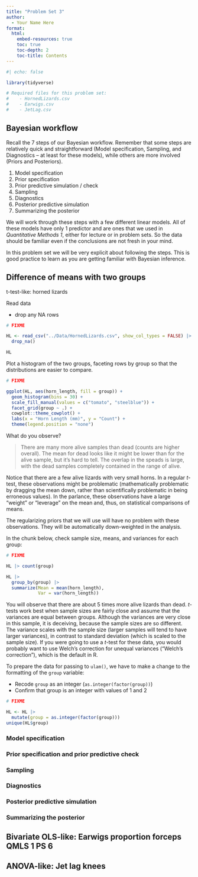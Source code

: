 ```yaml
---
title: "Problem Set 3"
author:
  - Your Name Here
format: 
  html:
    embed-resources: true
    toc: true
    toc-depth: 2
    toc-title: Contents
---
```


```r
#| echo: false

library(tidyverse)

# Required files for this problem set:
#    - HornedLizards.csv
#    - Earwigs.csv
#    - JetLag.csv
```

## Bayesian workflow

Recall the 7 steps of our Bayesian workflow. Remember that some steps are relatively quick and straightforward (Model specification, Sampling, and Diagnostics -- at least for these models), while others are more involved (Priors and Posteriors).

1. Model specification
2. Prior specification
3. Prior predictive simulation / check
4. Sampling
5. Diagnostics
6. Posterior predictive simulation
7. Summarizing the posterior

We will work through these steps with a few different linear models. All of these models have only 1 predictor and are ones that we used in *Quantitative Methods 1*, either for lecture or in problem sets. So the data should be familiar even if the conclusions are not fresh in your mind.

In this problem set we will be very explicit about following the steps. This is good practice to learn as you are getting familiar with Bayesian inference.


## Difference of means with two groups

t-test-like: horned lizards

Read data

- drop any NA rows

```r
# FIXME

HL <- read_csv("../Data/HornedLizards.csv", show_col_types = FALSE) |> 
  drop_na()

HL
```

Plot a histogram of the two groups, faceting rows by group so that the distributions are easier to compare.

```r
# FIXME

ggplot(HL, aes(horn_length, fill = group)) +
  geom_histogram(bins = 30) +
  scale_fill_manual(values = c("tomato", "steelblue")) +
  facet_grid(group ~ .) +
  cowplot::theme_cowplot() +
  labs(x = "Horn Length (mm)", y = "Count") +
  theme(legend.position = "none")
```

What do you observe?

> There are many more alive samples than dead (counts are higher overall). The mean for dead looks like it might be lower than for the alive sample, but it's hard to tell. The overlap in the speads is large, with the dead samples completely contained in the range of alive.

Notice that there are a few alive lizards with very small horns. In a regular *t*-test, these observations might be problematic (mathematically problematic by dragging the mean down, rather than scientifically problematic in being erroneous values). In the parlance, these observations have a large "weight" or "leverage" on the mean and, thus, on statistical comparisons of means.

The regularizing priors that we will use will have no problem with these observations. They will be automatically down-weighted in the analysis.

In the chunk below, check sample size, means, and variances for each group:

```r
# FIXME

HL |> count(group)

HL |> 
  group_by(group) |> 
  summarize(Mean = mean(horn_length),
            Var = var(horn_length))
```

You will observe that there are about 5 times more alive lizards than dead. *t*-tests work best when sample sizes are fairly close and assume that the variances are equal between groups. Although the variances are very close in this sample, it is deceiving, because the sample sizes are so different. The variance scales with the sample size (larger samples will tend to have larger variances), in contrast to standard deviation (which is scaled to the sample size). If you were going to use a *t*-test for these data, you would probably want to use Welch's correction for unequal variances ("Welch's correction"), which is the default in R.

To prepare the data for passing to `ulam()`, we have to make a change to the formatting of the `group` variable:

- Recode `group` as an integer (`as.integer(factor(group))`)
- Confirm that group is an integer with values of 1 and 2

```r
# FIXME

HL <- HL |> 
  mutate(group = as.integer(factor(group)))
unique(HL$group)
```

### Model specification



### Prior specification and prior predictive check



### Sampling

### Diagnostics

### Posterior predictive simulation

### Summarizing the posterior


## Bivariate OLS-like: Earwigs proportion forceps QMLS 1 PS 6

## ANOVA-like: Jet lag knees
